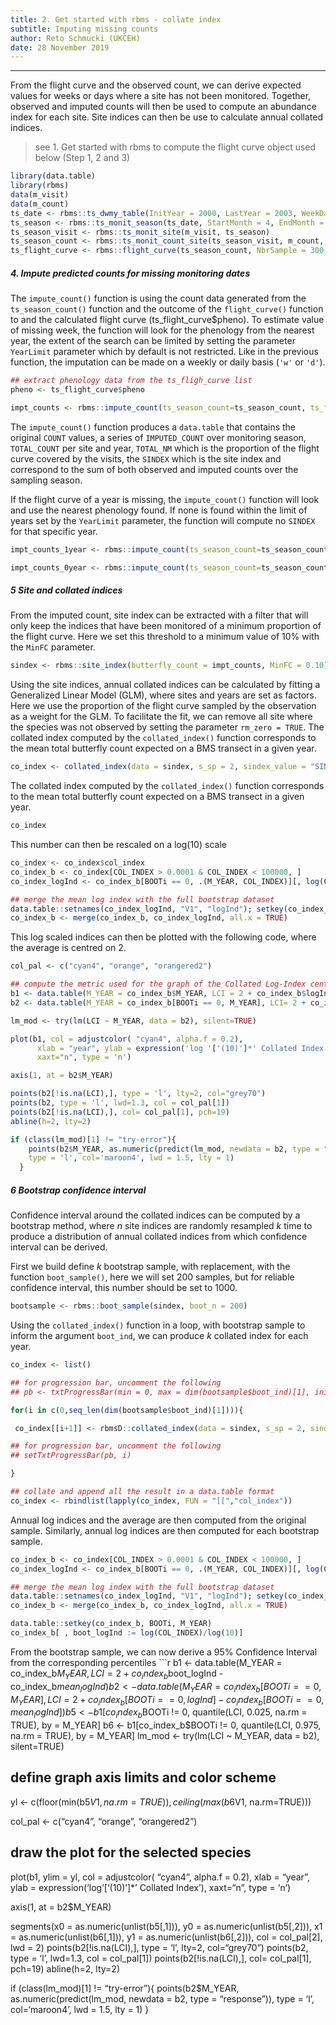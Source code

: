 ```yaml
---
title: 2. Get started with rbms - collate index
subtitle: Imputing missing counts
author: Reto Schmucki (UKCEH)
date: 28 November 2019
---
```

---------

From the flight curve and the observed count, we can derive expected values for weeks or days where a site has not been monitored. Together, observed and imputed counts will then be used to compute an abundance index for each site. Site indices can then be use to calculate annual collated indices.

> see 1. Get started with rbms to compute the flight curve object used below (Step 1, 2 and 3)

```r
library(data.table)
library(rbms)
data(m_visit)
data(m_count)
ts_date <- rbms::ts_dwmy_table(InitYear = 2000, LastYear = 2003, WeekDay1 = 'monday')
ts_season <- rbms::ts_monit_season(ts_date, StartMonth = 4, EndMonth = 9, StartDay = 1, EndDay = NULL, CompltSeason = TRUE, Anchor = TRUE, AnchorLength = 2, AnchorLag = 2, TimeUnit = 'w')
ts_season_visit <- rbms::ts_monit_site(m_visit, ts_season)
ts_season_count <- rbms::ts_monit_count_site(ts_season_visit, m_count, sp = 2)
ts_flight_curve <- rbms::flight_curve(ts_season_count, NbrSample = 300, MinVisit = 5, MinOccur = 3, MinNbrSite = 5, MaxTrial = 4, GamFamily = 'nb', SpeedGam = FALSE, CompltSeason = TRUE, SelectYear = NULL, TimeUnit = 'w')
```

##### 4. Impute predicted counts for missing monitoring dates

The `impute_count()` function is using the count data generated from the `ts_season_count()` function and the outcome of the `flight_curve()` function to  and the calculated flight curve (ts_flight_curve$pheno).
To estimate value of missing week, the function will look for the phenology from the nearest year, the extent of the search can be limited by setting the parameter `YearLimit` parameter which by default is not restricted. Like in the previous function, the imputation can be made on a weekly or daily basis (`'w'` or `'d'`).

```r
## extract phenology data from the ts_fligh_curve list
pheno <- ts_flight_curve$pheno

impt_counts <- rbms::impute_count(ts_season_count=ts_season_count, ts_flight_curve=pheno, YearLimit= NULL, TimeUnit='w')
```

The `impute_count()` function produces a `data.table` that contains the original `COUNT` values, a series of `IMPUTED_COUNT` over monitoring season, `TOTAL_COUNT` per site and year, `TOTAL_NM` which is the proportion of the flight curve covered by the visits, the `SINDEX` which is the site index and correspond to the sum of both observed and imputed counts over the sampling season.

If the flight curve of a year is missing, the `impute_count()` function will look and use the nearest phenology found. If none is found within the limit of years set by the `YearLimit` parameter, the function will compute no `SINDEX` for that specific year.

```r
impt_counts_1year <- rbms::impute_count(ts_season_count=ts_season_count, ts_flight_curve=pheno[M_YEAR != 2001, ], YearLimit= 1, TimeUnit='w')

impt_counts_0year <- rbms::impute_count(ts_season_count=ts_season_count, ts_flight_curve=pheno[M_YEAR != 2001, ], YearLimit= 0, TimeUnit='w')
```


##### 5 Site and collated indices

From the imputed count, site index can be extracted with a filter that will only keep the indices that have been monitored of a minimum proportion of the flight curve. Here we set this threshold
to a minimum value of 10% with the `MinFC` parameter.

```r
sindex <- rbms::site_index(butterfly_count = impt_counts, MinFC = 0.10)
```

Using the site indices, annual collated indices can be calculated by fitting a Generalized Linear Model (GLM), where sites and years are set as factors. Here we use the proportion of the flight curve sampled by the observation as a weight for the GLM. To facilitate the fit, we can remove all site where the species was not observed by setting the parameter `rm_zero = TRUE`.
The collated index computed by the `collated_index()` function corresponds to the mean total butterfly count expected on a BMS transect in a given year.

```r
co_index <- collated_index(data = sindex, s_sp = 2, sindex_value = "SINDEX", glm_weights = TRUE, rm_zero = TRUE)
```

The collated index computed by the `collated_index()` function corresponds to the mean total butterfly count expected on a BMS transect in a given year.

```r
co_index
```

This number can then be rescaled on a log(10) scale

```r
co_index <- co_index$col_index
co_index_b <- co_index[COL_INDEX > 0.0001 & COL_INDEX < 100000, ]
co_index_logInd <- co_index_b[BOOTi == 0, .(M_YEAR, COL_INDEX)][, log(COL_INDEX)/log(10), by = M_YEAR][, mean_logInd := mean(V1)]

## merge the mean log index with the full bootstrap dataset
data.table::setnames(co_index_logInd, "V1", "logInd"); setkey(co_index_logInd, M_YEAR); setkey(co_index_b, M_YEAR)
co_index_b <- merge(co_index_b, co_index_logInd, all.x = TRUE)
```

This log scaled indices can then be plotted with the following code, where the average is centred on 2.

```r
col_pal <- c("cyan4", "orange", "orangered2")

## compute the metric used for the graph of the Collated Log-Index centered around 2 (observed, bootstap sampel, credible confidence interval, linear trend)
b1 <- data.table(M_YEAR = co_index_b$M_YEAR, LCI = 2 + co_index_b$logInd - co_index_b$mean_logInd)
b2 <- data.table(M_YEAR = co_index_b[BOOTi == 0, M_YEAR], LCI= 2 + co_index_b[BOOTi == 0, logInd] - co_index_b[BOOTi == 0, mean_logInd])

lm_mod <- try(lm(LCI ~ M_YEAR, data = b2), silent=TRUE)

plot(b1, col = adjustcolor( "cyan4", alpha.f = 0.2),
      xlab = "year", ylab = expression('log '['(10)']*' Collated Index'),
      xaxt="n", type = 'n')

axis(1, at = b2$M_YEAR)

points(b2[!is.na(LCI),], type = 'l', lty=2, col="grey70")
points(b2, type = 'l', lwd=1.3, col = col_pal[1])
points(b2[!is.na(LCI),], col= col_pal[1], pch=19)
abline(h=2, lty=2)

if (class(lm_mod)[1] != "try-error"){
    points(b2$M_YEAR, as.numeric(predict(lm_mod, newdata = b2, type = "response")),
    type = 'l', col='maroon4', lwd = 1.5, lty = 1)
  }
```


##### 6 Bootstrap confidence interval

Confidence interval around the collated indices can be computed by a bootstrap method, where *n* site indices are randomly resampled *k* time to produce a distribution of annual collated indices from which confidence interval can be derived.

First we build define *k* bootstrap sample, with replacement, with the function `boot_sample()`, here we will set 200 samples, but for reliable confidence interval, this number should be set to 1000.

```r
bootsample <- rbms::boot_sample(sindex, boot_n = 200)
```

Using the `collated_index()` function in a loop, with bootstrap sample to inform the argument `boot_ind`, we can produce *k* collated index for each year.

```r
co_index <- list()

## for progression bar, uncomment the following
## pb <- txtProgressBar(min = 0, max = dim(bootsample$boot_ind)[1], initial = 0, char = "*",  style = 3)

for(i in c(0,seq_len(dim(bootsample$boot_ind)[1]))){

 co_index[[i+1]] <- rbmsD::collated_index(data = sindex, s_sp = 2, sindex_value = "SINDEX", bootID=i, boot_ind= bootsample, glm_weights=TRUE, rm_zero=TRUE)

## for progression bar, uncomment the following
## setTxtProgressBar(pb, i)

}

## collate and append all the result in a data.table format
co_index <- rbindlist(lapply(co_index, FUN = "[[","col_index"))
```

Annual log indices and the average are then computed from the original sample. Similarly, annual log indices are then computed for each bootstrap sample.

```r
co_index_b <- co_index[COL_INDEX > 0.0001 & COL_INDEX < 100000, ]
co_index_logInd <- co_index_b[BOOTi == 0, .(M_YEAR, COL_INDEX)][, log(COL_INDEX)/log(10), by = M_YEAR][, mean_logInd := mean(V1)]

## merge the mean log index with the full bootstrap dataset
data.table::setnames(co_index_logInd, "V1", "logInd"); setkey(co_index_logInd, M_YEAR); setkey(co_index_b, M_YEAR)
co_index_b <- merge(co_index_b, co_index_logInd, all.x = TRUE)

data.table::setkey(co_index_b, BOOTi, M_YEAR)
co_index_b[ , boot_logInd := log(COL_INDEX)/log(10)]
```

From the bootstrap sample, we can now derive a 95% Confidence Interval from the corresponding percentiles
```r

b1 <- data.table(M_YEAR = co_index_b$M_YEAR, LCI = 2 + co_index_b$boot_logInd - co_index_b$mean_logInd)
b2 <- data.table(M_YEAR = co_index_b[BOOTi == 0, M_YEAR], LCI= 2 + co_index_b[BOOTi == 0, logInd] - co_index_b[BOOTi == 0, mean_logInd])
b5 <- b1[co_index_b$BOOTi != 0, quantile(LCI, 0.025, na.rm = TRUE), by = M_YEAR]
b6 <- b1[co_index_b$BOOTi != 0, quantile(LCI, 0.975, na.rm = TRUE), by = M_YEAR]
lm_mod <- try(lm(LCI ~ M_YEAR, data = b2), silent=TRUE)

## define graph axis limits and color scheme
yl <- c(floor(min(b5$V1, na.rm=TRUE)), ceiling(max(b6$V1, na.rm=TRUE)))

col_pal <- c("cyan4", "orange", "orangered2")

## draw the plot for the selected species
plot(b1, ylim = yl, col = adjustcolor( "cyan4", alpha.f = 0.2),
      xlab = "year", ylab = expression('log '['(10)']*' Collated Index'),
      xaxt="n", type = 'n')

axis(1, at = b2$M_YEAR)

segments(x0 = as.numeric(unlist(b5[,1])), y0 = as.numeric(unlist(b5[,2])),
         x1 = as.numeric(unlist(b6[,1])), y1 = as.numeric(unlist(b6[,2])),
         col = col_pal[2], lwd = 2)
points(b2[!is.na(LCI),], type = 'l', lty=2, col="grey70")
points(b2, type = 'l', lwd=1.3, col = col_pal[1])
points(b2[!is.na(LCI),], col= col_pal[1], pch=19)
abline(h=2, lty=2)

if (class(lm_mod)[1] != "try-error"){
    points(b2$M_YEAR, as.numeric(predict(lm_mod, newdata = b2, type = "response")),
    type = 'l', col='maroon4', lwd = 1.5, lty = 1)
  }
